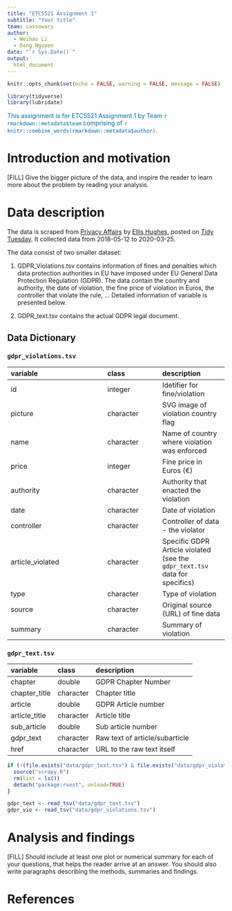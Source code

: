 ```yaml
---
title: "ETC5521 Assignment 1"
subtitle: "Your title"
team: cassowary
author:
  - Weihao Li
  - Dang Nguyen
date: "`r Sys.Date()`"
output: 
  html_document
---
```


```r
knitr::opts_chunk$set(echo = FALSE, warning = FALSE, message = FALSE)
```

```r
library(tidyverse)
library(lubridate)
```

[This assignment is for ETC5521 Assignment 1 by Team `r rmarkdown::metadata$team` comprising of `r knitr::combine_words(rmarkdown::metadata$author)`.]{style="color:#006DAE;"}


# Introduction and motivation

[FILL] Give the bigger picture of the data, and inspire the reader to learn more about the problem by reading your analysis. 

# Data description

The data is scraped from [Privacy Affairs] by [Ellis Hughes], posted on [Tidy Tuesday]. It collected data from 2018-05-12 to 2020-03-25. 

The data consist of two smaller dataset:

1. GDPR_Violations.tsv contains information of fines and penalties which data protection authorities in EU have imposed under EU General Data Protection Regulation (GDPR). The data contain the country and authority, the date of violation, the fine price of violation in Euros, the controller that violate the rule, ... Detailed information of variable is presented below.
 
2. GDPR_text.tsv contains the actual GDPR legal document. 

## Data Dictionary

### `gdpr_violations.tsv`

|variable         |class     |description |
|:---------------|:--------|:----------|
|id               |integer   |Idetifier for fine/violation |
|picture          |character | SVG image of violation country flag |
|name             |character | Name of country where violation was enforced |
|price            |integer   | Fine price in Euros (€) |
|authority        |character | Authority that enacted the violation |
|date             |character | Date of violation |
|controller       |character | Controller of data - the violator |
|article_violated |character | Specific GDPR Article violated (see the `gdpr_text.tsv` data for specifics) |
|type             |character | Type of violation |
|source           |character | Original source (URL) of fine data |
|summary          |character | Summary of violation |

###  `gdpr_text.tsv`

|variable      |class     |description |
|:-------------|:---------|:-----------|
|chapter       |double    | GDPR Chapter Number |
|chapter_title |character | Chapter title |
|article       |double    | GDPR Article number|
|article_title |character | Article title|
|sub_article   |double    | Sub article number |
|gdpr_text     |character | Raw text of article/subarticle|
|href          |character | URL to the raw text itself|



```r
if (!(file.exists("data/gdpr_text.tsv") & file.exists("data/gdpr_violations.tsv"))){
  source("scrapy.R")
  rm(list = ls())
  detach("package:rvest", unload=TRUE)
}
```

```r
gdpr_text <- read_tsv("data/gdpr_text.tsv")
gdpr_vio <- read_tsv("data/gdpr_violations.tsv")
```


# Analysis and findings

[FILL] Should include at least one plot or numerical summary for each of your questions, that helps the reader arrive at an answer. You should also write paragraphs describing the methods, summaries and findings. 

# References




[Privacy Affairs]: https://www.privacyaffairs.com/gdpr-fines/

[Ellis Hughes]: https://github.com/thebioengineer

[Tidy Tuesday]: https://github.com/rfordatascience/tidytuesday

